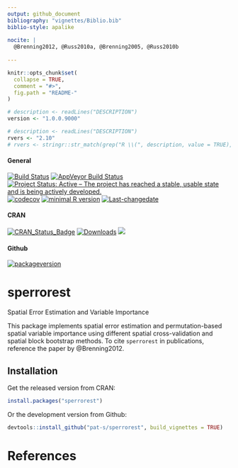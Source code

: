 ```yaml
---
output: github_document
bibliography: "vignettes/Biblio.bib"
biblio-style: apalike
    
nocite: | 
  @Brenning2012, @Russ2010a, @Brenning2005, @Russ2010b
  
---
```

```r
knitr::opts_chunk$set(
  collapse = TRUE,
  comment = "#>",
  fig.path = "README-"
)
```

<!-- README.md is generated from README.Rmd. Please edit that file -->

```r
# description <- readLines("DESCRIPTION")
version <- "1.0.0.9000"
```

```r
# description <- readLines("DESCRIPTION")
rvers <- "2.10"
# rvers <- stringr::str_match(grep("R \\(", description, value = TRUE), "[0-9]{1,4}\\.[0-9]{1,4}\\.[0-9]{1,4}")[1,1]
```

#### General
[![Build Status](https://travis-ci.org/pat-s/sperrorest.svg?branch=master)](https://travis-ci.org/pat-s/sperrorest)
[![AppVeyor Build Status](https://ci.appveyor.com/api/projects/status/github/pat-s/sperrorest?branch=master&svg=true)](https://ci.appveyor.com/project/pat-s/sperrorest)
[![Project Status: Active – The project has reached a stable, usable state and is being actively developed.](http://www.repostatus.org/badges/latest/active.svg)](http://www.repostatus.org/#active)
[![codecov](https://codecov.io/gh/pat-s/sperrorest/branch/master/graph/badge.svg)](https://codecov.io/gh/pat-s/sperrorest)
[![minimal R version](https://img.shields.io/badge/R%3E%3D-`r rvers`-6666ff.svg)](https://cran.r-project.org/)
[![Last-changedate](https://img.shields.io/badge/last%20change-`r gsub('-', '--', Sys.Date())`-yellowgreen.svg)](/commits/master)

#### CRAN
[![CRAN_Status_Badge](http://www.r-pkg.org/badges/version/sperrorest)](https://cran.r-project.org/package=sperrorest)
[![Downloads](https://cranlogs.r-pkg.org/badges/sperrorest?color=brightgreen)](https://www.r-pkg.org/pkg/sperrorest)
![](https://cranlogs.r-pkg.org/badges/grand-total/sperrorest)

#### Github
[![packageversion](https://img.shields.io/badge/Package%20version-`r version`-orange.svg?style=flat-square)](commits/master)

# sperrorest

Spatial Error Estimation and Variable Importance

This package implements spatial error estimation and permutation-based
spatial variable importance using different spatial cross-validation
and spatial block bootstrap methods. To cite `sperrorest` in publications,
reference the paper by @Brenning2012.

## Installation

Get the released version from CRAN:
```r
install.packages("sperrorest")
```

Or the development version from Github:

```r
devtools::install_github("pat-s/sperrorest", build_vignettes = TRUE)
```

# References




